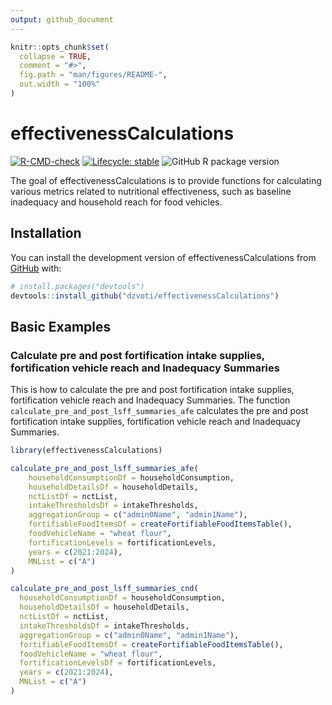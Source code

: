 ```yaml
---
output: github_document
---
```


<!-- README.md is generated from README.Rmd. Please edit that file -->

```r
knitr::opts_chunk$set(
  collapse = TRUE,
  comment = "#>",
  fig.path = "man/figures/README-",
  out.width = "100%"
)
```

# effectivenessCalculations

<!-- badges: start -->
[![R-CMD-check](https://github.com/dzvoti/effectivenessCalculations/actions/workflows/R-CMD-check.yaml/badge.svg)](https://github.com/dzvoti/effectivenessCalculations/actions/workflows/R-CMD-check.yaml)
[![Lifecycle: stable](https://img.shields.io/badge/lifecycle-stable-brightgreen.svg)](https://lifecycle.r-lib.org/articles/stages.html#stable)
![GitHub R package version](https://img.shields.io/github/r-package/v/dzvoti/effectivenessCalculations)
<!-- badges: end -->

The goal of effectivenessCalculations is to provide functions for calculating various metrics related to nutritional effectiveness, such as baseline inadequacy and household reach for food vehicles.

## Installation

You can install the development version of effectivenessCalculations from [GitHub](https://github.com/dzvoti/effectivenessCalculations) with:

```r
# install.packages("devtools")
devtools::install_github("dzvoti/effectivenessCalculations")
```

## Basic Examples

### Calculate pre and post fortification intake supplies, fortification vehicle reach and Inadequacy Summaries

This is how to calculate the pre and post fortification intake supplies, fortification vehicle reach and Inadequacy Summaries. The function `calculate_pre_and_post_lsff_summaries_afe` calculates the pre and post fortification intake supplies, fortification vehicle reach and Inadequacy Summaries.

```r
library(effectivenessCalculations)

calculate_pre_and_post_lsff_summaries_afe(
    householdConsumptionDf = householdConsumption,
    householdDetailsDf = householdDetails,
    nctListDf = nctList,
    intakeThresholdsDf = intakeThresholds,
    aggregationGroup = c("admin0Name", "admin1Name"),
    fortifiableFoodItemsDf = createFortifiableFoodItemsTable(),
    foodVehicleName = "wheat flour",
    fortificationLevels = fortificationLevels,
    years = c(2021:2024),
    MNList = c("A")
)
```

```r
calculate_pre_and_post_lsff_summaries_cnd(
  householdConsumptionDf = householdConsumption,
  householdDetailsDf = householdDetails,
  nctListDf = nctList,
  intakeThresholdsDf = intakeThresholds,
  aggregationGroup = c("admin0Name", "admin1Name"),
  fortifiableFoodItemsDf = createFortifiableFoodItemsTable(),
  foodVehicleName = "wheat flour",
  fortificationLevelsDf = fortificationLevels,
  years = c(2021:2024),
  MNList = c("A")
)
```


